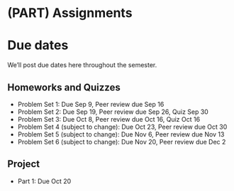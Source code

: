 
# (PART) Assignments {-}

# Due dates {-}

We'll post due dates here throughout the semester. 


## Homeworks and Quizzes {-}

* Problem Set 1: Due Sep 9, Peer review due Sep 16
* Problem Set 2: Due Sep 19, Peer review due Sep 26, Quiz Sep 30
* Problem Set 3: Due Oct 8, Peer review due Oct 16, Quiz Oct 16
* Problem Set 4 (subject to change): Due Oct 23, Peer review due Oct 30
* Problem Set 5 (subject to change): Due Nov 6, Peer review due Nov 13
* Problem Set 6 (subject to change): Due Nov 20, Peer review due Dec 2

## Project {-}
* Part 1: Due Oct 20

